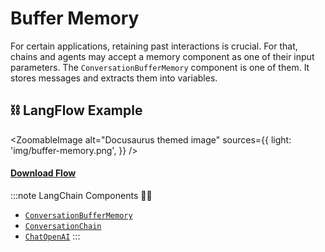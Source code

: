 # Buffer Memory

For certain applications, retaining past interactions is crucial. For that, chains and agents may accept a memory component as one of their input parameters. The `ConversationBufferMemory` component is one of them. It stores messages and extracts them into variables.

## ⛓️ LangFlow Example



<ZoomableImage
  alt="Docusaurus themed image"
  sources={{
    light: 'img/buffer-memory.png',
  }}
/>

 #### <a target="\_blank" href="json_files/Buffer_Memory.json" download>Download Flow</a>

:::note LangChain Components 🦜🔗
- [`ConversationBufferMemory`](https://python.langchain.com/en/latest/modules/memory/types/buffer.html)
- [`ConversationChain`](https://python.langchain.com/en/latest/modules/memory/getting_started.html?highlight=ConversationChain#)
- [`ChatOpenAI`](https://python.langchain.com/en/latest/use_cases/autonomous_agents/autogpt.html)
:::